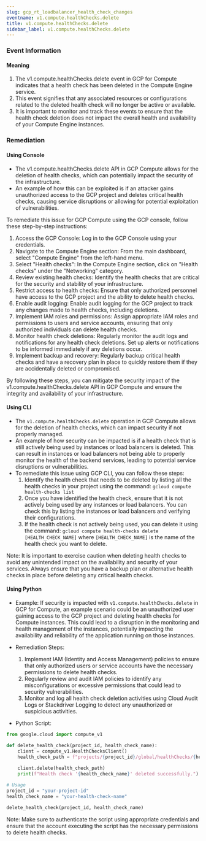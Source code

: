 ```yaml
--- 
slug: gcp_rt_loadbalancer_health_check_changes
eventname: v1.compute.healthChecks.delete
title: v1.compute.healthChecks.delete
sidebar_label: v1.compute.healthChecks.delete
---
```

                       
### Event Information

#### Meaning

1. The v1.compute.healthChecks.delete event in GCP for Compute indicates that a health check has been deleted in the Compute Engine service.
2. This event signifies that any associated resources or configurations related to the deleted health check will no longer be active or available.
3. It is important to monitor and track these events to ensure that the health check deletion does not impact the overall health and availability of your Compute Engine instances.

### Remediation

#### Using Console

- The v1.compute.healthChecks.delete API in GCP Compute allows for the deletion of health checks, which can potentially impact the security of the infrastructure.
- An example of how this can be exploited is if an attacker gains unauthorized access to the GCP project and deletes critical health checks, causing service disruptions or allowing for potential exploitation of vulnerabilities.

To remediate this issue for GCP Compute using the GCP console, follow these step-by-step instructions:

1. Access the GCP Console: Log in to the GCP Console using your credentials.
2. Navigate to the Compute Engine section: From the main dashboard, select "Compute Engine" from the left-hand menu.
3. Select "Health checks": In the Compute Engine section, click on "Health checks" under the "Networking" category.
4. Review existing health checks: Identify the health checks that are critical for the security and stability of your infrastructure.
5. Restrict access to health checks: Ensure that only authorized personnel have access to the GCP project and the ability to delete health checks.
6. Enable audit logging: Enable audit logging for the GCP project to track any changes made to health checks, including deletions.
7. Implement IAM roles and permissions: Assign appropriate IAM roles and permissions to users and service accounts, ensuring that only authorized individuals can delete health checks.
8. Monitor health check deletions: Regularly monitor the audit logs and notifications for any health check deletions. Set up alerts or notifications to be informed immediately if any deletions occur.
9. Implement backup and recovery: Regularly backup critical health checks and have a recovery plan in place to quickly restore them if they are accidentally deleted or compromised.

By following these steps, you can mitigate the security impact of the v1.compute.healthChecks.delete API in GCP Compute and ensure the integrity and availability of your infrastructure.

#### Using CLI

- The `v1.compute.healthChecks.delete` operation in GCP Compute allows for the deletion of health checks, which can impact security if not properly managed.
- An example of how security can be impacted is if a health check that is still actively being used by instances or load balancers is deleted. This can result in instances or load balancers not being able to properly monitor the health of the backend services, leading to potential service disruptions or vulnerabilities.
- To remediate this issue using GCP CLI, you can follow these steps:
  1. Identify the health check that needs to be deleted by listing all the health checks in your project using the command: `gcloud compute health-checks list`
  2. Once you have identified the health check, ensure that it is not actively being used by any instances or load balancers. You can check this by listing the instances or load balancers and verifying their configurations.
  3. If the health check is not actively being used, you can delete it using the command: `gcloud compute health-checks delete [HEALTH_CHECK_NAME]` where `[HEALTH_CHECK_NAME]` is the name of the health check you want to delete.

Note: It is important to exercise caution when deleting health checks to avoid any unintended impact on the availability and security of your services. Always ensure that you have a backup plan or alternative health checks in place before deleting any critical health checks.

#### Using Python

- Example: If security is impacted with `v1.compute.healthChecks.delete` in GCP for Compute, an example scenario could be an unauthorized user gaining access to the GCP project and deleting health checks for Compute instances. This could lead to a disruption in the monitoring and health management of the instances, potentially impacting the availability and reliability of the application running on those instances.

- Remediation Steps:
  1. Implement IAM (Identity and Access Management) policies to ensure that only authorized users or service accounts have the necessary permissions to delete health checks.
  2. Regularly review and audit IAM policies to identify any misconfigurations or excessive permissions that could lead to security vulnerabilities.
  3. Monitor and log all health check deletion activities using Cloud Audit Logs or Stackdriver Logging to detect any unauthorized or suspicious activities.

- Python Script:
```python
from google.cloud import compute_v1

def delete_health_check(project_id, health_check_name):
    client = compute_v1.HealthChecksClient()
    health_check_path = f"projects/{project_id}/global/healthChecks/{health_check_name}"
    
    client.delete(health_check_path)
    print(f"Health check '{health_check_name}' deleted successfully.")

# Usage
project_id = "your-project-id"
health_check_name = "your-health-check-name"

delete_health_check(project_id, health_check_name)
```
Note: Make sure to authenticate the script using appropriate credentials and ensure that the account executing the script has the necessary permissions to delete health checks.


 